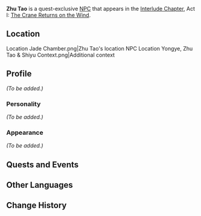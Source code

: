 {{Meta
<!-- Remove this template after adding the missing info -->
|missing_NPC_profile  = yes
}}
{{Character Infobox
|type             = Quest NPC
|image            = NPC Zhu Tao.png
|region           = Liyue
}}
'''Zhu Tao''' is a quest-exclusive [[NPC]] that appears in the [[Interlude Chapter]], Act I: [[The Crane Returns on the Wind]].

==Location==
<gallery hideaddbutton="true" captionalign="center">
Location Jade Chamber.png|Zhu Tao's location
NPC Location Yongye, Zhu Tao & Shiyu Context.png|Additional context
</gallery>

==Profile==
<!-- detailed story/lore information goes here -->
''(To be added.)''

===Personality===
''(To be added.)''

===Appearance===
''(To be added.)''

==Quests and Events==
{{Quest Appearances}}

==Other Languages==
{{Other Languages|default_hidden = 1
|en      = Zhu Tao
|zhs     = 朱陶
|zhs_rm  = Zhū Táo
|zht     = 朱陶
|zht_rm  = Zhū Táo
|ja      = 朱陶
|ja_rm   = Shu Tou
|ko      = 주단
|ko_rm   = 
|es      = Zhu Tao
|fr      = Zhu Tao
|ru      = Чжу Тао
|th      = Zhu Tao
|vi      = Zhu Tao
|de      = Zhu Tao
|id      = Zhu Tao
|pt      = Zhu Tao
}}

==Change History==
{{Change History|2.4}}
<!--
==References==
{{Reflist}}-->